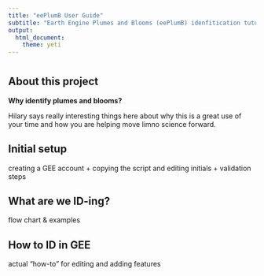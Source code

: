 ```yaml
---
title: "eePlumB User Guide"
subtitle: "Earth Engine Plumes and Blooms (eePlumB) idenfitication tutorial"
output: 
  html_document:
    theme: yeti
---
```


# {.tabset .tabset-fade .tabset-pills}

## About this project

**Why identify plumes and blooms?**

Hilary says really interesting things here about why this is a great use of your time and how you are helping move limno science forward.

## Initial setup

creating a GEE account + copying the script and editing initials + validation steps

## What are we ID-ing?

flow chart & examples

## How to ID in GEE

actual "how-to" for editing and adding features
